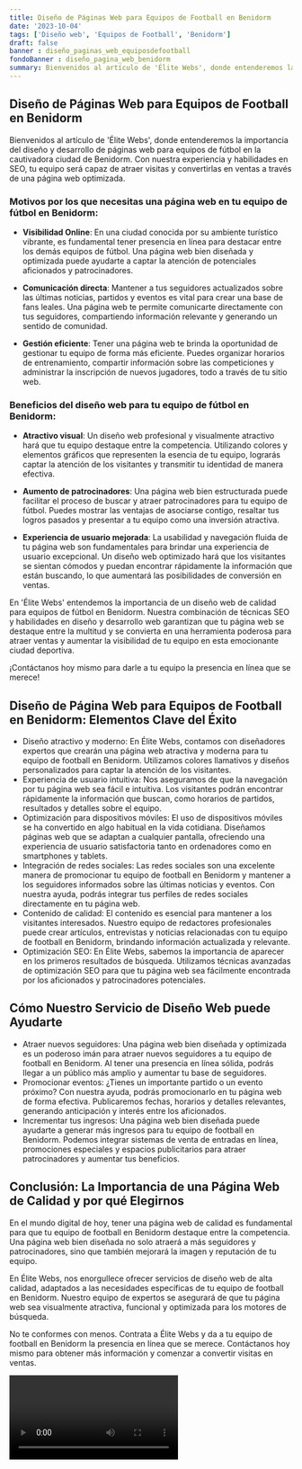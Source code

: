 ```yaml
---
title: Diseño de Páginas Web para Equipos de Football en Benidorm
date: '2023-10-04'
tags: ['Diseño web', 'Equipos de Football', 'Benidorm']
draft: false
banner : diseño_paginas_web_equiposdefootball
fondoBanner : diseño_pagina_web_benidorm
summary: Bienvenidos al artículo de 'Élite Webs', donde entenderemos la importancia del diseño y desarrollo de páginas web para equipos de fútbol en la cautivadora ciudad de Benidorm. Con nuestra experiencia y habilidades en SEO, tu equipo será capaz de atraer visitas y convertirlas en ventas a través de una página web optimizada.
---
```


## Diseño de Páginas Web para Equipos de Football en Benidorm

Bienvenidos al artículo de 'Élite Webs', donde entenderemos la importancia del diseño y desarrollo de páginas web para equipos de fútbol en la cautivadora ciudad de Benidorm. Con nuestra experiencia y habilidades en SEO, tu equipo será capaz de atraer visitas y convertirlas en ventas a través de una página web optimizada.

### Motivos por los que necesitas una página web en tu equipo de fútbol en Benidorm:

- **Visibilidad Online**: En una ciudad conocida por su ambiente turístico vibrante, es fundamental tener presencia en línea para destacar entre los demás equipos de fútbol. Una página web bien diseñada y optimizada puede ayudarte a captar la atención de potenciales aficionados y patrocinadores.

- **Comunicación directa**: Mantener a tus seguidores actualizados sobre las últimas noticias, partidos y eventos es vital para crear una base de fans leales. Una página web te permite comunicarte directamente con tus seguidores, compartiendo información relevante y generando un sentido de comunidad.

- **Gestión eficiente**: Tener una página web te brinda la oportunidad de gestionar tu equipo de forma más eficiente. Puedes organizar horarios de entrenamiento, compartir información sobre las competiciones y administrar la inscripción de nuevos jugadores, todo a través de tu sitio web.

### Beneficios del diseño web para tu equipo de fútbol en Benidorm:

- **Atractivo visual**: Un diseño web profesional y visualmente atractivo hará que tu equipo destaque entre la competencia. Utilizando colores y elementos gráficos que representen la esencia de tu equipo, lograrás captar la atención de los visitantes y transmitir tu identidad de manera efectiva.

- **Aumento de patrocinadores**: Una página web bien estructurada puede facilitar el proceso de buscar y atraer patrocinadores para tu equipo de fútbol. Puedes mostrar las ventajas de asociarse contigo, resaltar tus logros pasados y presentar a tu equipo como una inversión atractiva. 

- **Experiencia de usuario mejorada**: La usabilidad y navegación fluida de tu página web son fundamentales para brindar una experiencia de usuario excepcional. Un diseño web optimizado hará que los visitantes se sientan cómodos y puedan encontrar rápidamente la información que están buscando, lo que aumentará las posibilidades de conversión en ventas.

En 'Élite Webs' entendemos la importancia de un diseño web de calidad para equipos de fútbol en Benidorm. Nuestra combinación de técnicas SEO y habilidades en diseño y desarrollo web garantizan que tu página web se destaque entre la multitud y se convierta en una herramienta poderosa para atraer ventas y aumentar la visibilidad de tu equipo en esta emocionante ciudad deportiva.

¡Contáctanos hoy mismo para darle a tu equipo la presencia en línea que se merece!

<GifSeo />

<Cta />

## Diseño de Página Web para Equipos de Football en Benidorm: Elementos Clave del Éxito

- Diseño atractivo y moderno: En Élite Webs, contamos con diseñadores expertos que crearán una página web atractiva y moderna para tu equipo de football en Benidorm. Utilizamos colores llamativos y diseños personalizados para captar la atención de los visitantes.
- Experiencia de usuario intuitiva: Nos aseguramos de que la navegación por tu página web sea fácil e intuitiva. Los visitantes podrán encontrar rápidamente la información que buscan, como horarios de partidos, resultados y detalles sobre el equipo.
- Optimización para dispositivos móviles: El uso de dispositivos móviles se ha convertido en algo habitual en la vida cotidiana. Diseñamos páginas web que se adaptan a cualquier pantalla, ofreciendo una experiencia de usuario satisfactoria tanto en ordenadores como en smartphones y tablets.
- Integración de redes sociales: Las redes sociales son una excelente manera de promocionar tu equipo de football en Benidorm y mantener a los seguidores informados sobre las últimas noticias y eventos. Con nuestra ayuda, podrás integrar tus perfiles de redes sociales directamente en tu página web.
- Contenido de calidad: El contenido es esencial para mantener a los visitantes interesados. Nuestro equipo de redactores profesionales puede crear artículos, entrevistas y noticias relacionadas con tu equipo de football en Benidorm, brindando información actualizada y relevante.
- Optimización SEO: En Élite Webs, sabemos la importancia de aparecer en los primeros resultados de búsqueda. Utilizamos técnicas avanzadas de optimización SEO para que tu página web sea fácilmente encontrada por los aficionados y patrocinadores potenciales.

## Cómo Nuestro Servicio de Diseño Web puede Ayudarte

- Atraer nuevos seguidores: Una página web bien diseñada y optimizada es un poderoso imán para atraer nuevos seguidores a tu equipo de football en Benidorm. Al tener una presencia en línea sólida, podrás llegar a un público más amplio y aumentar tu base de seguidores.
- Promocionar eventos: ¿Tienes un importante partido o un evento próximo? Con nuestra ayuda, podrás promocionarlo en tu página web de forma efectiva. Publicaremos fechas, horarios y detalles relevantes, generando anticipación y interés entre los aficionados.
- Incrementar tus ingresos: Una página web bien diseñada puede ayudarte a generar más ingresos para tu equipo de football en Benidorm. Podemos integrar sistemas de venta de entradas en línea, promociones especiales y espacios publicitarios para atraer patrocinadores y aumentar tus beneficios.

## Conclusión: La Importancia de una Página Web de Calidad y por qué Elegirnos

En el mundo digital de hoy, tener una página web de calidad es fundamental para que tu equipo de football en Benidorm destaque entre la competencia. Una página web bien diseñada no solo atraerá a más seguidores y patrocinadores, sino que también mejorará la imagen y reputación de tu equipo.

En Élite Webs, nos enorgullece ofrecer servicios de diseño web de alta calidad, adaptados a las necesidades específicas de tu equipo de football en Benidorm. Nuestro equipo de expertos se asegurará de que tu página web sea visualmente atractiva, funcional y optimizada para los motores de búsqueda.

No te conformes con menos. Contrata a Élite Webs y da a tu equipo de football en Benidorm la presencia en línea que se merece. Contáctanos hoy mismo para obtener más información y comenzar a convertir visitas en ventas.

<Video />

<CtaBot job='Equipos de Football' city='Benidorm'/>

<Gmaps query='Benidorm+españa+maps' />